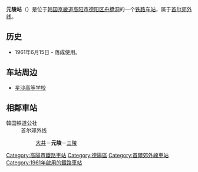 {{朝鮮半島車站資訊
|公司色 = #0066b3
|文字色 = 
|站名 = 元陵站<br />{{lang|en|Wolleung}}
|圖片 =Korail Wolleung station.jpg
|pxl = 
|圖片說明 =车站指示牌
|車站編號 =
|前一站 = [[大井站_(京畿道)|大井]]
|前一站距離 =2.9
|後一站距離 =2.1
|後一站 = [[三陵站_(京畿道)|三陵]]
|所屬路線 = [[首尔郊外线|首尔郊外线]]
|距離 = 5.7
|起點站 = [[陵谷站|陵谷]]
|諺文 = 원릉역
|朝鮮漢字 = 元陵驛
|文觀部式 =Wolleung-yeok 
|馬-賴式 =
|副站名 = 
|停站路線數 = 
|所屬公司 = [[韩国铁道公社|韩国铁道公社]]
|所在地 =[[京畿道|京畿道]][[高阳市|高阳市]][[德阳区|德阳区]][[舟橋洞|舟橋洞]]
|車站構造 = 地面车站
|月台配置 = 
|啟用年月日 =1961年6月15日 
|廢站年月日 = 
|上下車人次 =
|統計年度 =
|轉車 = 
|備註 = 
|全寬備註 = 
}}

'''元陵站'''（{{kor|諺=원릉역|漢=元陵驛|羅=Wolleung yeok|f=y}}）是位于[[韩国|韩国]][[京畿道|京畿道]][[高阳市|高阳市]][[德阳区|德阳区]][[舟橋洞|舟橋洞]]的一个[[铁路车站|铁路车站]]，属于[[首尔郊外线|首尔郊外线]]。

== 历史 ==
*1961年6月15日 - 落成使用。

== 车站周边 ==
*[[星沙高等学校|星沙高等学校]]

== 相鄰車站 ==
;韓国铁道公社
:首尔郊外线
::[[大井站_(京畿道)|大井]]－'''元陵'''－[[三陵站_(京畿道)|三陵]]

{{首尔郊外线}}

[[Category:高陽市鐵路車站|Category:高陽市鐵路車站]]
[[Category:德陽區|Category:德陽區]]
[[Category:首爾郊外線車站|Category:首爾郊外線車站]]
[[Category:1961年啟用的鐵路車站|Category:1961年啟用的鐵路車站]]
